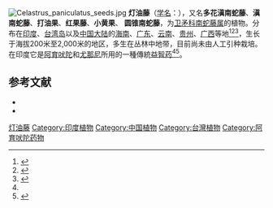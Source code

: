 {{Speciesbox
| name = 灯油藤
| status = 
| status_system = 
| image =Celastrus paniculatus 05.JPG
| genus = Celastrus
| species = paniculatus
| authority = Willd.
| synonyms = ''Celastrus dependens'' <small>[[Wall.|Wall.]]</small>
|}}
[[File:Celastrus_paniculatus_seeds.jpg|thumb]]
'''灯油藤'''（[[学名|学名]]：{{lang|la|''Celastrus paniculatus''}}），又名'''多花滇南蛇藤'''、'''滇南蛇藤'''、'''打油果'''、'''红果藤'''、'''小黄果'''、 '''圆锥南蛇藤'''，为[[卫矛科|卫矛科]][[南蛇藤属|南蛇藤属]]的植物。分布在[[印度|印度]]、[[台湾岛|台湾岛]]以及[[中国大陆|中国大陆]]的[[海南|海南]]、[[广东|广东]]、[[云南|云南]]、[[贵州|贵州]]、[[广西|广西]]等地<ref name="Premila2006">{{cite book |author=Premila, M. S. |title=Ayurvedic Herbs: A Clinical Guide to the Healing Plants of Traditional Indian Medicine  |url=https://archive.org/details/ayurvedicherbscl2006prem |publisher=Haworth Press |location=New York |year=2006 |pages= |isbn=0-7890-1768-7 |oclc= |doi= |accessdate=}}</ref><ref name="Macmillan1989">{{cite book |author= H. F. Macmillan|title=Handbook of Tropical Plants |publisher=South Asia Books |location=Columbia, Mo |year=1989 |pages= |isbn=81-7041-177-7 |oclc= |doi= |accessdate=}}</ref><ref name="Putz1991">{{cite book |author1=Putz, Francis E. |author2=Mooney, Harold A. |title=The Biology of vines |publisher=Cambridge University Press |location=Cambridge, UK |year=1991 |pages= |isbn=0-521-39250-0 |oclc= |doi= |accessdate=}}</ref>，生长于海拔200米至2,000米的地区，多生在丛林中地带，目前尚未由人工引种栽培。在印度它是[[阿育吠陀|阿育吠陀]]和[[尤那尼|尤那尼]]所用的一種傳統[[益智药|益智药]]<ref name="Premila2006" /><ref name="Chopra">{{cite book|title=Indigenous Drugs of india|publisher=Academic Publishers|isbn=978-81-85086-80-4|location=Kolkata|last1=Chopra|first1=R. N.}}</ref>。

==参考文献==
{{reflist}}
* {{cite web| url =http://www.bioinfo.cn/db05/KmzwSpecies.php?action=view&id=2902| title =灯油藤| work =《中国高等植物数据库全库》| publisher =中国科学院微生物研究所| author =昆明植物研究所| accessdate =2009-02-23| deadurl =yes| archiveurl =https://web.archive.org/web/20160305000321/http://www.bioinfo.cn/db05/KmzwSpecies.php?action=view&id=2902| archivedate =2016-03-05}}
* {{TaiBNET| zh=多花滇南蛇藤 | id=202772 | binomial=Celastrus paniculatus | authority=Willd., 1797 | var= | accessdate=2013-01-24}}
{{Taxonbar|from=Q1027724}}

[[Category:南蛇藤属|灯油藤]]
[[Category:印度植物|Category:印度植物]]
[[Category:中国植物|Category:中国植物]]
[[Category:台灣植物|Category:台灣植物]]
[[Category:阿育吠陀药物|Category:阿育吠陀药物]]


{{植物小作品}}